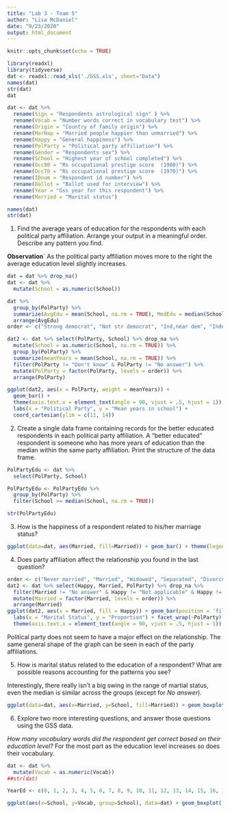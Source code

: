 ```yaml
---
title: "Lab 3 - Team 5"
author: "Lisa McDaniel"
date: "9/23/2020"
output: html_document
---
```


```r
knitr::opts_chunk$set(echo = TRUE)
```

```r
library(readxl)
library(tidyverse)
dat <- readxl::read_xls('./GSS.xls', sheet="Data")
names(dat)
str(dat)
dat
```

```r
dat <- dat %>%
  rename(Sign = "Respondents astrological sign" ) %>%
  rename(Vocab = "Number words correct in vocabulary test") %>%
  rename(Origin = "Country of family origin") %>%
  rename(MarHap = "Married people happier than unmarried") %>%
  rename(Happy = "General happiness") %>%
  rename(PolParty = "Political party affiliation") %>%
  rename(Gender = "Respondents sex") %>%
  rename(School = "Highest year of school completed") %>%
  rename(Occ80 = "Rs occupational prestige score  (1980)") %>%
  rename(Occ70 = "Rs occupational prestige score  (1970)") %>%
  rename(IDnum = "Respondent id number") %>%
  rename(Ballot = "Ballot used for interview") %>%
  rename(Year = "Gss year for this respondent") %>%
  rename(Married = "Marital status")

names(dat)
str(dat)
```
 1. Find the average years of education for the respondents with each political      party affiliation. Arrange your output in a meaningful order. Describe any       pattern you find.
  
  **Observation**` 
  As the political party affiliation moves more to the right the average education level slightly increases.
  
```r
dat = dat %>% drop_na()
dat <- dat %>%
  mutate(School = as.numeric(School))

dat %>%
  group_by(PolParty) %>%
  summarize(AvgEdu = mean(School, na.rm = TRUE), MedEdu = median(School, na.rm = TRUE)) %>%
  arrange(AvgEdu)
order <- c("Strong democrat", "Not str democrat", "Ind,near dem", "Independent", "Other party", "Ind,near rep", "Not str republican", "Strong republican")

dat2 <- dat %>% select(PolParty, School) %>% drop_na %>%
  mutate(School = as.numeric(School, na.rm = TRUE)) %>%
  group_by(PolParty) %>% 
  summarize(meanYears = mean(School, na.rm = TRUE)) %>%
  filter(PolParty != "Don't know" & PolParty != "No answer") %>%
  mutate(PolParty = factor(PolParty, levels = order)) %>%
  arrange(PolParty)

ggplot(dat2, aes(x = PolParty, weight = meanYears)) +
  geom_bar() +
  theme(axis.text.x = element_text(angle = 90, vjust = .5, hjust = 1)) +
  labs(x = "Political Party", y = "Mean years in school") +
  coord_cartesian(ylim = c(11, 14))

```


  2. Create a single data frame containing records for the better educated            respondents in each political party affiliation. A “better educated”             respondent is someone who has more years of education than the median within      the same party affiliation. Print the structure of the data frame.
 
```r
PolPartyEdu <- dat %>%
  select(PolParty, School)

PolPartyEdu <- PolPartyEdu %>%
  group_by(PolParty) %>%
  filter(School >= median(School, na.rm = TRUE))

str(PolPartyEdu)

```  
  

  3. How is the happiness of a respondent related to his/her marriage status?

```r
ggplot(data=dat, aes(Married, fill=Married)) + geom_bar() + theme(legend.position="right") + ggtitle("Married") + theme(plot.title = element_text(hjust = 0.5), axis.title.y = element_blank(), axis.title.x = element_blank(),axis.text.x=element_blank(), axis.ticks.x=element_blank() ) + facet_wrap((~Happy))
```

  4. Does party affiliation affect the relationship you found in the last             question?
  
```r
order <- c("Never married", "Married", "Widowed", "Separated", "Divorced")
dat2 <- dat %>% select(Happy, Married, PolParty) %>% drop_na %>%
  filter(Married != "No answer" & Happy != "Not applicable" & Happy != "No answer" & Happy != "Don't know" & PolParty != "Don't know" & PolParty != "No answer") %>%
  mutate(Married = factor(Married, levels = order)) %>%
  arrange(Married)
ggplot(dat2, aes(x = Married, fill = Happy)) + geom_bar(position = 'fill') +
  labs(x = "Marital Status", y = "Proportion") + facet_wrap(~PolParty) + 
  theme(axis.text.x = element_text(angle = 90, vjust = .5, hjust = 1))
```

Political party does not seem to have a major effect on the relationship. The same general shape of the graph can be seen in each of the party affiliations.
  
  5. How is marital status related to the education of a respondent? What are        possible reasons accounting for the patterns you see?
  
Interestingly, there really isn't a big swing in the range of martial status, even the median is similar across the groups (except for *No answer*).   

```r
ggplot(data=dat, aes(x=Married, y=School, fill=Married)) + geom_boxplot() + theme(legend.position="right") + ggtitle("Marital Status vs Education") + theme(plot.title = element_text(hjust = 0.5)) + xlab("Marital Status") + ylab("Education Level")
```
  
  6. Explore two more interesting questions, and answer those questions using the      GSS data.
  
*How many vocabulary words did the respondent get correct based on their education level?*  For the most part as the education level increases so does their vocabulary.
```r
dat <- dat %>%
  mutate(Vocab = as.numeric(Vocab))
##str(dat)

YearEd <- c(0, 1, 2, 3, 4, 5, 6, 7, 8, 9, 10, 11, 12, 13, 14, 15, 16, 17, 18, 19, 20, "Don't know", "No answer")

ggplot(aes(x=School, y=Vocab, group=School), data=dat) + geom_boxplot() + ggtitle("Education of Vocabulary") + theme(plot.title = element_text(hjust = 0.5), axis.text.x = element_text(angle = 90, vjust = 0.5, hjust=1)) + ylab("Vocabulary") + xlab("Years of Education") + scale_x_discrete(limits = YearEd) + scale_x_continuous(limits = c(-1,21))
```


